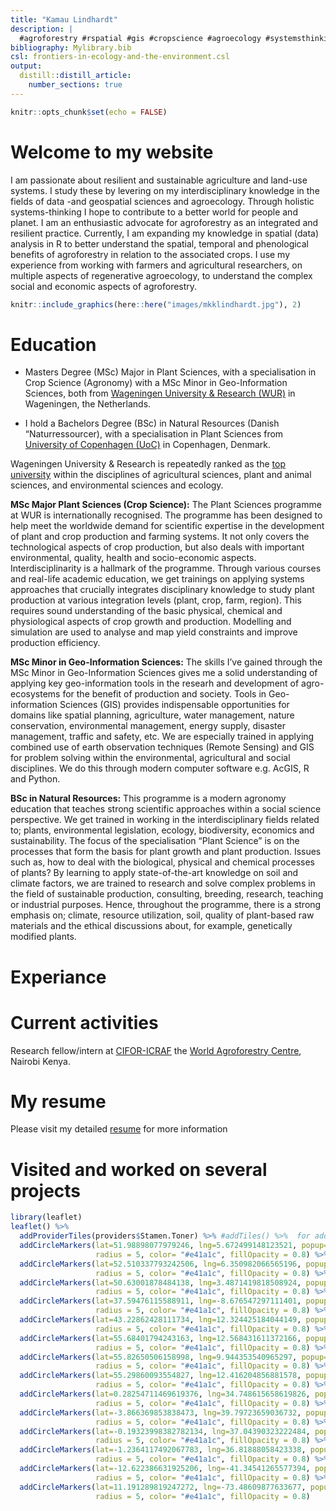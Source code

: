 ```yaml
---
title: "Kamau Lindhardt"
description: |
  #agroforestry #rspatial #gis #cropscience #agroecology #systemsthinking #r #remotesensing #sustainabledevelopment
bibliography: Mylibrary.bib
csl: frontiers-in-ecology-and-the-environment.csl
output: 
  distill::distill_article:
    number_sections: true
---
```


```r
knitr::opts_chunk$set(echo = FALSE)
```

# Welcome to my website

I am passionate about resilient and sustainable agriculture and land-use systems. I study these by levering on my interdisciplinary knowledge in the fields of data -and geospatial sciences and agroecology. Through holistic systems-thinking I hope to contribute to a better world for people and planet. I am an enthusiastic advocate for agroforestry as an integrated and resilient practice. Currently, I am expanding my knowledge in spatial (data) analysis in R to better understand the spatial, temporal and phenological benefits of agroforestry in relation to the associated crops. I use my experience from working with farmers and agricultural researchers, on multiple aspects of regenerative agroecology, to understand the complex social and economic aspects of agroforestry. 



```r
knitr::include_graphics(here::here("images/mkklindhardt.jpg"), 2)
```

# Education

* Masters Degree (MSc) Major in Plant Sciences, with a specialisation in Crop Science (Agronomy) with a MSc Minor in Geo-Information Sciences, both from [Wageningen University & Research (WUR)](https://www.wur.nl/en.htm) in Wageningen, the Netherlands.  

* I hold a Bachelors Degree (BSc) in Natural Resources (Danish "Naturressourcer), with a specialisation in Plant Sciences from [University of Copenhagen (UoC)](https://www.ku.dk/english/) in Copenhagen, Denmark. 

Wageningen University & Research is repeatedly ranked as the [top university](https://www.wur.nl/en/wageningen-university/rankings.htm) within the disciplines of agricultural sciences, plant and animal sciences, and environmental sciences and ecology. 

**MSc Major Plant Sciences (Crop Science):** The Plant Sciences programme at WUR is internationally recognised. The programme has been designed to help meet the worldwide demand for scientific expertise in the development of plant and crop production and farming systems. It not only covers the technological aspects of crop production, but also deals with important environmental, quality, health and socio-economic aspects. Interdisciplinarity is a hallmark of the programme. Through various courses and real-life academic education, we get trainings on applying systems approaches that crucially integrates disciplinary knowledge to study plant production at various integration levels (plant, crop, farm, region). This requires sound understanding of the basic physical, chemical and physiological aspects of crop growth and production. Modelling and simulation are used to analyse and map yield constraints and improve production efficiency.

**MSc Minor in Geo-Information Sciences:** The skills I've gained through the MSc Minor in Geo-Information Sciences gives me a solid understanding of applying key geo-information tools in the researh and development of agro-ecosystems for the benefit of production and society. Tools in Geo-information Sciences (GIS) provides indispensable opportunities for domains like spatial planning, agriculture, water management, nature conservation, environmental management, energy supply, disaster management, traffic and safety, etc. We are especially trained in applying combined use of earth observation techniques (Remote Sensing) and GIS for problem solving within the environmental, agricultural and social disciplines. We do this through modern computer software e.g. AcGIS, R and Python. 


**BSc in Natural Resources:** This programme is a modern agronomy education that teaches strong scientific approaches within a social science perspective. We get trained in working in the interdisciplinary fields related to; plants, environmental legislation, ecology, biodiversity, economics and sustainability. The focus of the specialisation "Plant Science" is on the processes that form the basis for plant growth and plant production. Issues such as, how to deal with the biological, physical and chemical processes of plants? By learning to apply state-of-the-art knowledge on soil and climate factors, we are trained to research and solve complex problems in the field of sustainable production, consulting, breeding, research, teaching or industrial purposes. Hence, throughout the programme, there is a strong emphasis on; climate, resource utilization, soil, quality of plant-based raw materials and the ethical discussions about, for example, genetically modified plants.  


# Experiance

# Current activities

Research fellow/intern at [CIFOR-ICRAF](https://www.cifor-icraf.org/) the [World Agroforestry Centre](https://new.worldagroforestry.org/about-us), Nairobi Kenya.

# My resume 

Please visit my detailed [resume](https://drive.google.com/file/d/1oHOkxfmN73BzY1tNirlmP1wzPMfo-HbJ/view?usp=sharing) for more information

# Visited and worked on several projects 

```r
library(leaflet)
leaflet() %>%
  addProviderTiles(providers$Stamen.Toner) %>% #addTiles() %>%  for adding the default OpenStreetMap map tiles
  addCircleMarkers(lat=51.98898077979246, lng=5.672499148123521, popup="Droevendaal community, the Netherlands", 
                   radius = 5, color= "#e41a1c", fillOpacity = 0.8) %>% 
  addCircleMarkers(lat=52.510337793242506, lng=6.350982066565196, popup="Vilsteren, the Netherlands", 
                   radius = 5, color= "#e41a1c", fillOpacity = 0.8) %>% 
  addCircleMarkers(lat=50.63001878484138, lng=3.4871419818508924, popup="Chèvrerie de la Croix de la Grise, Belgium", 
                   radius = 5, color= "#e41a1c", fillOpacity = 0.8) %>%
  addCircleMarkers(lat=37.59476115588911, lng=-8.676547297111401, popup="Quinta Do Bogalho, Portugal", 
                   radius = 5, color= "#e41a1c", fillOpacity = 0.8) %>%
  addCircleMarkers(lat=43.22862428111734, lng=12.324425184044149, popup="Umbria, Italy", 
                   radius = 5, color= "#e41a1c", fillOpacity = 0.8) %>%
  addCircleMarkers(lat=55.68401794243163, lng=12.568431611372166, popup="Copenhagen, Denmark",
                   radius = 5, color= "#e41a1c", fillOpacity = 0.8) %>%
  addCircleMarkers(lat=55.82650506158998, lng=9.944353540965297, popup="Sejet, Denmark",
                   radius = 5, color= "#e41a1c", fillOpacity = 0.8) %>%
  addCircleMarkers(lat=55.29860093554827, lng=12.416204856881578, popup="Store Heddinge, Denmark",
                   radius = 5, color= "#e41a1c", fillOpacity = 0.8) %>%
  addCircleMarkers(lat=0.28254711469619376, lng=34.748615658619826, popup="Kakamega, Kenya",
                   radius = 5, color= "#e41a1c", fillOpacity = 0.8) %>%
  addCircleMarkers(lat=-3.866369853838473, lng=39.79723659036732, popup="Mtwapa, Kenya",
                   radius = 5, color= "#e41a1c", fillOpacity = 0.8) %>%
  addCircleMarkers(lat=-0.19323998382782134, lng=37.04390323222484, popup="Naro Moru, Kenya",
                   radius = 5, color= "#e41a1c", fillOpacity = 0.8) %>%
  addCircleMarkers(lat=-1.2364117492067783, lng=36.81888058423338, popup="Nairobi, Kenya",
                   radius = 5, color= "#e41a1c", fillOpacity = 0.8) %>%
  addCircleMarkers(lat=-12.622386631925206, lng=-41.34541265577394, popup="Lençois, (Bahia) Brazil",
                   radius = 5, color= "#e41a1c", fillOpacity = 0.8) %>%
  addCircleMarkers(lat=11.191289819247272, lng=-73.48609877633677, popup="Palomino, Columbia",
                   radius = 5, color= "#e41a1c", fillOpacity = 0.8)
```
